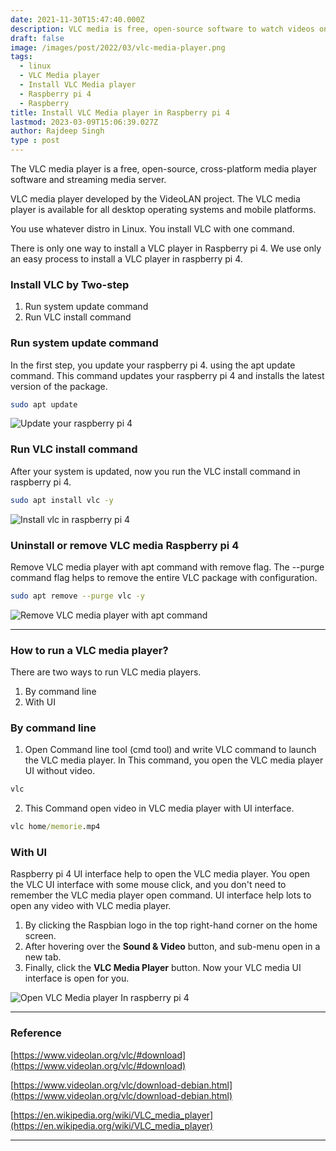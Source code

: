 ```yaml
---
date: 2021-11-30T15:47:40.000Z
description: VLC media is free, open-source software to watch videos on raspberry pi 4 and any Linux distro. VLC provides a lot of features of users with an easily understandable UI interface.
draft: false
image: /images/post/2022/03/vlc-media-player.png
tags:
  - linux
  - VLC Media player
  - Install VLC Media player
  - Raspberry pi 4
  - Raspberry
title: Install VLC Media player in Raspberry pi 4
lastmod: 2023-03-09T15:06:39.027Z
author: Rajdeep Singh
type : post
---
```


The VLC media player is a free, open-source, cross-platform media player
software and streaming media server.

VLC media player developed by the VideoLAN project. The VLC media player is
available for all desktop operating systems and mobile platforms.

You use whatever distro in Linux. You install VLC with one command.

There is only one way to install a VLC player in Raspberry pi 4. We use only an
easy process to install a VLC player in raspberry pi 4.

### **Install VLC by Two-step**

1. Run system update command
2. Run VLC install command

### Run system update command

In the first step, you update your raspberry pi 4. using the apt update command.
This command updates your raspberry pi 4 and installs the latest version of the
package.

```bash
sudo apt update
```

![Update your raspberry pi 4](/images/post/2021/11/raspberrypi4-update-command.png "Update your raspberry pi 4")

### Run VLC install command

After your system is updated, now you run the VLC install command in raspberry
pi 4.

```bash
sudo apt install vlc -y
```

![Install vlc in raspberry pi 4](/images/post/2021/11/install-vlc-media-player-in-raspberry-pi-4.png "Install vlc in raspberry pi 4")

### Uninstall or remove VLC media Raspberry pi 4

Remove VLC media player with apt command with remove flag. The --purge command
flag helps to remove the entire VLC package with configuration.

```bash
sudo apt remove --purge vlc -y
```

![Remove VLC media player with apt command](/images/post/2021/11/remove-or-install-vlc-in-raspberry-pi-4-.png "Remove VLC media player")

---

### How to run a VLC media player?

There are two ways to run VLC media players.

1. By command line
2. With UI

### By command line

1. Open Command line tool (cmd tool) and write VLC command to launch the VLC media player. In This command, you open the VLC media player UI without video.

```cmd
vlc
```

2. This Command open video in VLC media player with UI interface.

```cmd
vlc home/memorie.mp4
```

### With UI

Raspberry pi 4 UI interface help to open the VLC media player. You open the VLC
UI interface with some mouse click, and you don't need to remember the VLC media
player open command. UI interface help lots to open any video with VLC media
player.

1. By clicking the Raspbian logo in the top right-hand corner on the home screen.
2. After hovering over the **Sound & Video** button, and sub-menu open in a new tab.
3. Finally, click the **VLC Media Player** button. Now your VLC media UI interface is open for you.

![Open VLC Media player In raspberry pi 4](/images/post/2021/11/vlc.png "Open VLC Media player In raspberry pi 4")

---

### Reference

[https://www.videolan.org/vlc/#download](https://www.videolan.org/vlc/#download)

[https://www.videolan.org/vlc/download-debian.html](https://www.videolan.org/vlc/download-debian.html)

[https://en.wikipedia.org/wiki/VLC_media_player](https://en.wikipedia.org/wiki/VLC_media_player)

---
